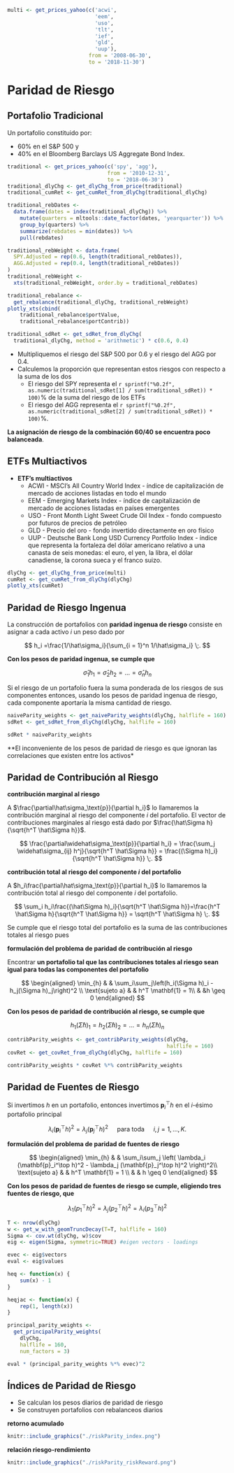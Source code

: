 
<!-- ```{r, include = FALSE} -->
<!-- library(optimist) -->
<!-- library(plotly) -->
<!-- #' @title plotly_xts -->
<!-- #' @description Plots time series from xts -->
<!-- #' @param x xts -->

<!-- plotly_xts <- function(x, ...){ -->
<!--  x %<>% -->
<!--    as.data.frame() %>% -->
<!--    tibble::rownames_to_column("date") %>% -->
<!--    mutate(date = as.Date(date)) %>% -->
<!--    gather(key, value, -date) -->

<!--  p <- x %>% -->
<!--    plot_ly(x = ~date, -->
<!--            y = ~value, -->
<!--            color = ~key, ...) %>% -->
<!--    add_lines() -->

<!--  p -->
<!-- } -->


<!-- ``` -->

```r
multi <- get_prices_yahoo(c('acwi',
                            'eem',
                            'uso',
                            'tlt',
                            'ief',
                            'gld',
                            'uup'),
                          from = '2008-06-30',
                          to = '2018-11-30')
```

# Paridad de Riesgo

## Portafolio Tradicional

Un portafolio constituido por:

* 60% en el S&P 500 y
* 40% en el Bloomberg Barclays US Aggregate Bond Index.

```r
traditional <- get_prices_yahoo(c('spy', 'agg'), 
                                from = '2010-12-31', 
                                to = '2018-06-30')
traditional_dlyChg <- get_dlyChg_from_price(traditional)
traditional_cumRet <- get_cumRet_from_dlyChg(traditional_dlyChg)

traditional_rebDates <-
  data.frame(dates = index(traditional_dlyChg)) %>% 
    mutate(quarters = mltools::date_factor(dates, 'yearquarter')) %>% 
    group_by(quarters) %>% 
    summarize(rebdates = min(dates)) %>% 
    pull(rebdates)

traditional_rebWeight <- data.frame(
  SPY.Adjusted = rep(0.6, length(traditional_rebDates)), 
  AGG.Adjusted = rep(0.4, length(traditional_rebDates))
)
traditional_rebWeight <- 
  xts(traditional_rebWeight, order.by = traditional_rebDates)

traditional_rebalance <- 
  get_rebalance(traditional_dlyChg, traditional_rebWeight)
plotly_xts(cbind(
    traditional_rebalance$portValue, 
    traditional_rebalance$portContrib)) 
```

```r
traditional_sdRet <- get_sdRet_from_dlyChg(
  traditional_dlyChg, method = 'arithmetic') * c(0.6, 0.4)
```

* Multipliquemos el riesgo del S&P 500 por $0.6$ y el riesgo del AGG por $0.4$.
* Calculemos la proporción que representan estos riesgos con respecto a la suma de los dos
    + El riesgo del SPY representa el `r sprintf("%0.2f", as.numeric(traditional_sdRet[1] / sum(traditional_sdRet)) * 100)`% de la suma del riesgo de los ETFs
    + El riesgo del AGG representa el `r sprintf("%0.2f", as.numeric(traditional_sdRet[2] / sum(traditional_sdRet)) * 100)`%.

**La asignación de riesgo de la combinación 60/40 se encuentra poco balanceada**.

## ETFs Multiactivos

* **ETF's multiactivos**
    * ACWI - MSCI's All Country World Index - índice de capitalización de mercado de acciones listadas en todo el mundo
    * EEM - Emerging Markets Index - índice de capitalización de mercado de acciones listadas en países emergentes
    * USO -  Front Month Light Sweet Crude Oil Index - fondo compuesto por futuros de precios de petróleo
    * GLD - Precio del oro - fondo invertido directamente en oro físico
    * UUP - Deutsche Bank Long USD Currency Portfolio Index - índice que representa la fortaleza del dólar americano relativo a una canasta de seis monedas: el euro, el yen, la libra, el dólar canadiense, la corona sueca y el franco suizo.


```r
dlyChg <- get_dlyChg_from_price(multi)
cumRet <- get_cumRet_from_dlyChg(dlyChg)
plotly_xts(cumRet)
```

## Paridad de Riesgo Ingenua

La construcción de portafolios con **paridad ingenua de riesgo** consiste en asignar a cada activo $i$ un peso dado por 

$$
h_i =\frac{1/\hat\sigma_i}{\sum_{i = 1}^n 1/\hat\sigma_i} \;.
$$

**Con los pesos de paridad ingenua, se cumple que** 

$$\hat\sigma_1 h_1 = \hat\sigma_2 h_2 = \ldots = \hat\sigma_n h_n$$

Si el riesgo de un portafolio fuera la suma ponderada de los riesgos de sus componentes entonces, usando los pesos de paridad ingenua de riesgo, cada componente aportaría la misma cantidad de riesgo.

```r
naiveParity_weights <- get_naiveParity_weights(dlyChg, halflife = 160)
sdRet <- get_sdRet_from_dlyChg(dlyChg, halflife = 160) 
```

```r
sdRet * naiveParity_weights
```

**El inconveniente de los pesos de paridad de riesgo es que ignoran las correlaciones que existen entre los activos*

## Paridad de Contribución al Riesgo

**contribución marginal al riesgo**

A $\frac{\partial\hat\sigma_\text{p}}{\partial h_i}$ lo llamaremos la contribución marginal al riesgo del componente $i$ del portafolio. El vector de contribuciones marginales al riesgo está dado por $\frac{\hat\Sigma h}{\sqrt{h^T \hat\Sigma h}}$.

$$
\frac{\partial\widehat\sigma_\text{p}}{\partial h_i} = \frac{\sum_j \widehat\sigma_{ij} h^j}{\sqrt{h^T \hat\Sigma h}} = \frac{(\Sigma h)_i}{\sqrt{h^T \hat\Sigma h}} \;.
$$

**contribución total al riesgo del componente $i$ del portafolio**

A $h_i\frac{\partial\hat\sigma_\text{p}}{\partial h_i}$ lo llamaremos la contribución total al riesgo del componente $i$ del portafolio.

$$
\sum_i h_i\frac{(\hat\Sigma h)_i}{\sqrt{h^T \hat\Sigma h}}=\frac{h^T \hat\Sigma h}{\sqrt{h^T \hat\Sigma h}} = \sqrt{h^T \hat\Sigma h} \;.
$$

Se cumple que el riesgo total del portafolio es la suma de las contribuciones totales al riesgo pues

**formulación del problema de paridad de contribución al riesgo**

Encontrar **un portafolio tal que las contribuciones totales al riesgo sean igual para todas las componentes del portafolio**

$$
\begin{aligned}
\min_{h} & & 
\sum_i\sum_j\left(h_i(\Sigma h)_i - h_j(\Sigma h)_j\right)^2 \\
\text{sujeto a} & &
h^T \mathbf{1} = 1\\
& &h \geq 0
\end{aligned}
$$

**Con los pesos de paridad de contribución al riesgo, se cumple que**

$$h_1(\hat\Sigma h)_1 = h_2(\hat\Sigma h)_2 = \ldots = h_n(\hat\Sigma h)_n$$

```r
contribParity_weights <- get_contribParity_weights(dlyChg, 
                                                   halflife = 160)
covRet <- get_covRet_from_dlyChg(dlyChg, halflife = 160)
```

```r
contribParity_weights * covRet %*% contribParity_weights
```

## Paridad de Fuentes de Riesgo

Si invertimos $h$ en un portafolio, entonces invertimos $\mathbf{p}_i^\top h$ en el $i$-ésimo portafolio principal

$$
\lambda_i (\mathbf{p}_i^\top h)^2 = \lambda_j (\mathbf{p}_j^\top h)^2 \quad \text{ para toda } \quad i,j = 1,...,K.
$$

**formulación del problema de paridad de fuentes de riesgo**

$$
\begin{aligned}
\min_{h} & & \sum_i\sum_j 
\left( \lambda_i (\mathbf{p}_i^\top h)^2  - \lambda_j (\mathbf{p}_j^\top h)^2 \right)^2\\
\text{sujeto a} & & h^T \mathbf{1} = 1 \\
& & h \geq 0
\end{aligned}
$$

**Con los pesos de paridad de fuentes de riesgo se cumple, eligiendo tres fuentes de riesgo, que**

$$\lambda_1 (p_1^\top h)^2 = \lambda_j (p_2^\top h)^2= \lambda_i (p_3^\top h)^2$$

```r
T <- nrow(dlyChg) 
w <- get_w_with_geomTruncDecay(T=T, halflife = 160)
Sigma <- cov.wt(dlyChg, w)$cov 
eig <- eigen(Sigma, symmetric=TRUE) #eigen vectors - loadings

evec <- eig$vectors
eval <- eig$values

heq <- function(x) {
    sum(x) - 1
}

heqjac <- function(x) {
    rep(1, length(x))
}

principal_parity_weights <- 
  get_principalParity_weights(  
    dlyChg, 
    halflife = 160, 
    num_factors = 3)
```

```r
eval * (principal_parity_weights %*% evec)^2
```

## Índices de Paridad de Riesgo

* Se calculan los pesos diarios de paridad de riesgo
* Se construyen portafolios con rebalanceos diarios

**retorno acumulado**

```r
knitr::include_graphics("./riskParity_index.png")
```

**relación riesgo-rendimiento**

```r
knitr::include_graphics("./riskParity_riskReward.png")
```
